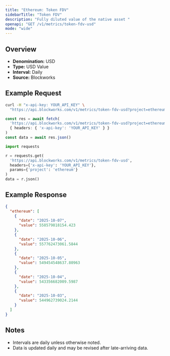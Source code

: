 ```yaml
---
title: "Ethereum: Token FDV"
sidebarTitle: "Token FDV"
description: "Fully diluted value of the native asset "
openapi: "GET /v1/metrics/token-fdv-usd"
mode: "wide"
---
```


## Overview

- **Denomination:** USD
- **Type:** USD Value
- **Interval:** Daily
- **Source:** Blockworks

## Example Request

<CodeGroup>

```bash cURL
curl -H "x-api-key: YOUR_API_KEY" \
  "https://api.blockworks.com/v1/metrics/token-fdv-usd?project=ethereum"
```

```typescript TypeScript
const res = await fetch(
  'https://api.blockworks.com/v1/metrics/token-fdv-usd?project=ethereum',
  { headers: { 'x-api-key': 'YOUR_API_KEY' } }
)
const data = await res.json()
```

```python Python
import requests

r = requests.get(
  'https://api.blockworks.com/v1/metrics/token-fdv-usd',
  headers={'x-api-key': 'YOUR_API_KEY'},
  params={'project': 'ethereum'}
)
data = r.json()
```

</CodeGroup>

## Example Response

```json
{
  "ethereum": [
    {
      "date": "2025-10-07",
      "value": 558579818154.423
    },
    {
      "date": "2025-10-06",
      "value": 557762473061.5844
    },
    {
      "date": "2025-10-05",
      "value": 549454548637.80963
    },
    {
      "date": "2025-10-04",
      "value": 543356682009.5987
    },
    {
      "date": "2025-10-03",
      "value": 544962739024.2144
    }
  ]
}
```

## Notes
- Intervals are daily unless otherwise noted.
- Data is updated daily and may be revised after late-arriving data.